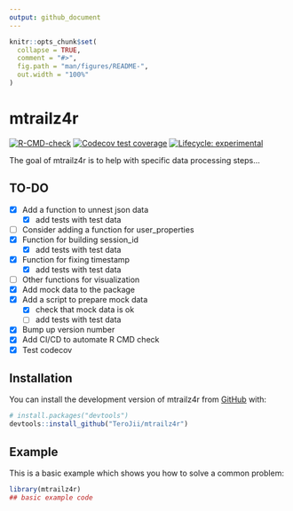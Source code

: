 ```yaml
---
output: github_document
---
```


<!-- README.md is generated from README.Rmd. Please edit that file -->

```r
knitr::opts_chunk$set(
  collapse = TRUE,
  comment = "#>",
  fig.path = "man/figures/README-",
  out.width = "100%"
)
```

# mtrailz4r

<!-- badges: start -->
[![R-CMD-check](https://github.com/TeroJii/mtrailz4r/actions/workflows/R-CMD-check.yaml/badge.svg)](https://github.com/TeroJii/mtrailz4r/actions/workflows/R-CMD-check.yaml)
[![Codecov test coverage](https://codecov.io/gh/TeroJii/mtrailz4r/branch/main/graph/badge.svg)](https://app.codecov.io/gh/TeroJii/mtrailz4r?branch=main)
[![Lifecycle: experimental](https://img.shields.io/badge/lifecycle-experimental-orange.svg)](https://lifecycle.r-lib.org/articles/stages.html#experimental)
<!-- badges: end -->

The goal of mtrailz4r is to help with specific data processing steps...

## TO-DO

- [x] Add a function to unnest json data
  - [x] add tests with test data
- [ ] Consider adding a function for user_properties
- [x] Function for building session_id
  - [x] add tests with test data
- [x] Function for fixing timestamp
  - [x] add tests with test data
- [ ] Other functions for visualization
- [x] Add mock data to the package
- [x] Add a script to prepare mock data
  - [x] check that mock data is ok
  - [ ] add tests with test data
- [x] Bump up version number
- [x] Add CI/CD to automate R CMD check
- [x] Test codecov

## Installation

You can install the development version of mtrailz4r from [GitHub](https://github.com/) with:

``` r
# install.packages("devtools")
devtools::install_github("TeroJii/mtrailz4r")
```

## Example

This is a basic example which shows you how to solve a common problem:

```r
library(mtrailz4r)
## basic example code
```

